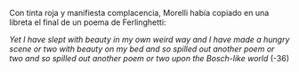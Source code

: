 Con tinta roja y manifiesta complacencia, Morelli había copiado en una libreta
el final de un poema de Ferlinghetti:

_Yet I have slept with beauty in my own weird way and I have made a hungry scene or two with beauty on my bed and so spilled out another poem or two and so spilled out another poem or two upon the Bosch-like world_
(-36)
